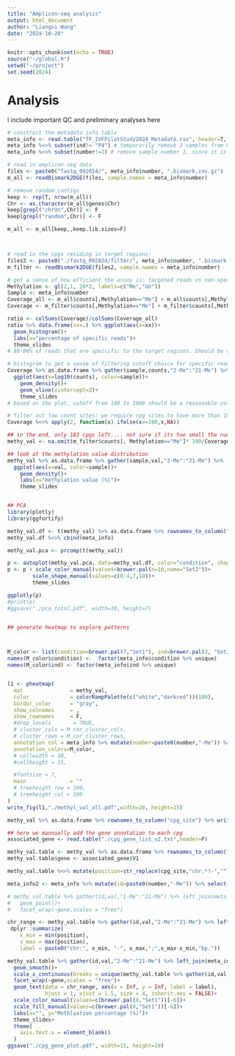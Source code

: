 ```yaml
---
title: "Amplicon-seq analysis"
output: html_document
author: "Liangxi Wang"
date: "2024-10-28"
---
```


```r
knitr::opts_chunk$set(echo = TRUE)
source("~/global.R")
setwd("~/project")
set.seed(2024)

```

# Analysis
I include important QC and preliminary analyses here

```r

# construct the metadata info table
meta_info <- read.table("TF_IVFPilotStudy2024_Metadata.csv", header=T, sep = ",")
meta_info %<>% subset(ind!= "P4") # temporarily remove 3 samples from P4 because the data is incomplete
meta_info %<>% subset(number!=1) # remove sample number 1, since it is a clear outlier from PCA and heatmap

# read in amplicon-seq data
files <- paste0("fastq_092024/", meta_info$number, ".bismark.cov.gz")
m_all <- readBismark2DGE(files, sample.names = meta_info$number)

# remove random contigs
keep <- rep(T, nrow(m_all))
Chr <- as.character(m_all$genes$Chr)
keep[grepl("chrUn",Chr)] <- F
keep[grepl("random",Chr)] <- F

m_all <- m_all[keep,,keep.lib.sizes=F]



# read in the cpgs residing in target regions:
files2 <- paste0("./fastq_092024/filter/", meta_info$number, ".bismark.cov.gz")
m_filter <- readBismark2DGE(files2, sample.names = meta_info$number)

# get a sense of how efficient the assay is: targeted reads vs non-specific reads
Methylation <- gl(2,1, 20*2, labels=c("Me","Un"))
Sample <- meta_info$number
Coverage_all <- m_all$counts[,Methylation=="Me"] + m_all$counts[,Methylation=="Un"]
Coverage <- m_filter$counts[,Methylation=="Me"] + m_filter$counts[,Methylation=="Un"]

ratio <- colSums(Coverage)/colSums(Coverage_all)
ratio %>% data.frame(xx=.) %>% ggplot(aes(x=xx))+
  geom_histogram()+
  labs(x="percentage of specific reads")+
  theme_slides
# 80-86% of reads that are speicific to the target regions. Should be very good

# histogram to get a sense of filtering cutoff choice for specific reads
Coverage %>% as.data.frame %>% gather(sample,counts,"2-Me":"21-Me") %>% 
  ggplot(aes(x=log10(counts), color=sample))+
    geom_density()+
    geom_vline(xintercept=2)+
    theme_slides
# based on the plot, cutoff from 100 to 1000 should be a reasonable cutoff, here we choose 100 as cutoff.

# filter out low count sites: we require cpg sites to have more than 100 reads across all samples
Coverage %<>% apply(2, function(x) ifelse(x>=100,x,NA))

## in the end, only 183 cpgs left.... not sure if its too small the number
methy_val <- na.omit(m_filter$counts[, Methylation=="Me"]* 100/Coverage)

## look at the methylation value distribution
methy_val %>% as.data.frame %>% gather(sample,val,"2-Me":"21-Me") %>% 
  ggplot(aes(x=val, color=sample))+
    geom_density()+
    labs(x="methylation value (%)")+
    theme_slides


## PCA
library(plotly)
library(ggfortify)

methy_val.df <- t(methy_val) %>% as.data.frame %>% rownames_to_column("sample")
methy_val.df %<>% cbind(meta_info)

methy_val.pca <- prcomp(t(methy_val))

p <- autoplot(methy_val.pca, data=methy_val.df, color="condition", shape="ind", size=6, alpha=0.8)
p <- p + scale_color_manual(values=brewer.pal(n=10,name="Set2"))+
        scale_shape_manual(values=c(0:4,7,10))+
        theme_slides

ggplotly(p)
#print(p)
#ggsave("./pca_total.pdf", width=10, height=7)


## generate heatmap to explore patterns



M_color <- list(condition=brewer.pal(7,"Set1"), ind=brewer.pal(3, "Set2")[1:3])
names(M_color$condition) <-  factor(meta_info$condition %>% unique)
names(M_color$ind) <- factor(meta_info$ind %>% unique)


l1 <- pheatmap(
  mat               = methy_val,
  color             = colorRampPalette(c("white","darkred"))(100),
  border_color      = "gray",
  show_colnames     = ,
  show_rownames     = F,
  #drop_levels       = TRUE,
  # cluster_cols = M_cor_cluster_cols,
  # cluster_rows = M_cor_cluster_rows,
  annotation_col = meta_info %>% mutate(number=paste0(number,"-Me")) %>%rownames_to_column("xx") %>% select(-xx) %>%column_to_rownames("number"),
  annotation_colors=M_color,
  # cellwidth = 30,
  #cellheight = 15,

  #fontsize = 7,
  main              = ""
  # treeheight_row = 100,
  # treeheight_col = 100
)
write_fig(l1,"./methyl_val_all.pdf",width=20, height=15)

methy_val %>% as.data.frame %>% rownames_to_column("cpg_site") %>% write_csv("./methyl_val_matrix.csv")

## here we mannually add the gene annotation to each cpg
associated_gene <- read.table("./cpg_gene_list_v2.txt",header=F)

methy_val.table <- methy_val %>% as.data.frame %>% rownames_to_column("cpg_site")
methy_val.table$gene <- associated_gene$V1

methy_val.table %<>% mutate(position=str_replace(cpg_site,"chr.*?-","") %>% as.numeric)

meta_info2 <- meta_info %>% mutate(id=paste0(number,"-Me")) %>% select(-number)

# methy_val.table %>% gather(id,val,"1-Me":"21-Me") %>% left_join(meta_info2, "id") %>% ggplot(aes(position,val, color=condition, shape=ind))+
#   geom_point()+
#   facet_wrap(~gene,scales = "free")

chr_range <- methy_val.table %>% gather(id,val,"2-Me":"21-Me") %>% left_join(meta_info2, "id") %>% group_by(gene) %>%
 dplyr::summarize(
    x_min = min(position),
    x_max = max(position),
    label = paste0("chr:", x_min, "-", x_max,";",x_max-x_min,"bp."))

methy_val.table %>% gather(id,val,"2-Me":"21-Me") %>% left_join(meta_info2, "id") %>% ggplot(aes(position,val, color=condition, fill=condition))+
  geom_smooth()+
  scale_x_continuous(breaks = unique(methy_val.table %>% gather(id,val,"2-Me":"21-Me") %>% left_join(meta_info2, "id") %>% select(position) %>% unlist))+
  facet_wrap(~gene,scales = "free")+
  geom_text(data = chr_range, aes(x = Inf, y = Inf, label = label),
            hjust = 1, vjust = 1.5, size = 4, inherit.aes = FALSE)+
  scale_color_manual(values=c(brewer.pal(8,"Set1"))[-6])+
  scale_fill_manual(values=c(brewer.pal(8,"Set1"))[-6])+
  labs(x="", y="Methlyation percentage (%)")+
  theme_slides+
  theme(
    axis.text.x = element_blank()  
  )
ggsave("./cpg_gene_plot.pdf", width=15, height=10)


```

